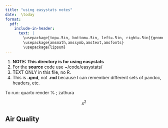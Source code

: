 ```yaml
---
title: "using easystats notes"
date:  \today 
format:
  pdf: 
    include-in-header: 
      text: |
        \usepackage[top=.5in, bottom=.5in, left=.5in, right=.5in]{geometry}
        \usepackage{amsmath,amssymb,amstext,amsfonts}
        \usepackage{lipsum}
---
```


1.	**NOTE:  This directory is for using easystats**
2.	For the **source** code use ~/code/easystats/
3.	TEXT ONLY in this file, no R.
3.	This is **.qmd**, not **.md** because I can remember different sets of
		pandoc, headers, etc.


To run:	quarto render %	; zathura  


$$
x^2
$$

## Air Quality


